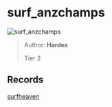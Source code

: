 
# surf_anzchamps

![surf_anzchamps](https://raw.githubusercontent.com/Sayt123/SurfMapPics/Maps-and-bonuses/csgo/surf_anzchamps.jpg)

> Author: **Hardex**
>
> Tier 2

## Records

[surfheaven](https://surfheaven.eu/map/surf_anzchamps)
